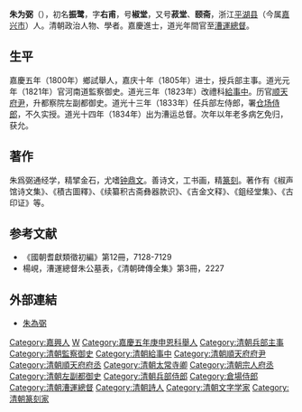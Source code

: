 {{明清人物信息框
| 姓名 = 朱為弼
| 原名 = 朱振鹭
| 圖片名稱= 朱為弼.jpg
| 圖片大小 = 220px
| 圖片說明 = 《[[清代學者像傳|清代學者像傳]]》之朱為弼像
| 最高職務 = 漕運總督
| 國家 = 大清
| 爵位 =
| 籍貫 = [[浙江|浙江]][[嘉興府|嘉興府]][[平湖縣|平湖縣]]
| 族裔 = 漢族
| 旗籍 = 
| 字號 = 字右甫，號椒堂
| 室名 = 
| 諡號 = 
| 出生日期 = [[乾隆|乾隆]]三十六年（1771年）
| 出生地點 = 
| 逝世日期 = [[道光|道光]]二十年（1840年）
| 逝世地點 = 
| 墓葬 =
| 配偶 =
| 親屬 = 
| 出身 = 
*嘉慶十年乙丑科同進士出身
| 經歷 = 
| 著作 =
}}

'''朱为弼'''（{{bd|1771年||1840年||Zhu朱}}），初名'''振鹭'''，字'''右甫'''，号'''椒堂'''，又号'''菽堂'''、'''颐斋'''，浙江[[平湖县|平湖县]]（今属[[嘉兴市|嘉兴市]]）人。清朝政治人物、學者。嘉慶進士，道光年間官至[[漕運總督|漕運總督]]。

==生平==
嘉慶五年（1800年）鄉試舉人，嘉庆十年（1805年）进士，授兵部主事。道光元年（1821年）官河南道監察御史。道光三年（1823年）改禮科[[給事中|給事中]]。历官[[顺天府尹|顺天府尹]]，升都察院左副都御史。道光十三年（1833年）任兵部左侍郎，署[[仓场侍郎|仓场侍郎]]，不久实授。道光十四年（1834年）出为漕运总督。次年以年老多病乞免归，获允。

==著作==
朱爲弼通经学，精揅金石，尤嗜[[钟鼎文|钟鼎文]]。善诗文，工书画，精[[篆刻|篆刻]]。著作有《椒声馆诗文集》、《積古圖釋》、《续纂积古斋彝器款识》、《吉金文释》、《鉏经堂集》、《古印证》等。

==参考文献==
*《國朝耆獻類徵初編》第12冊，7128-7129
*楊峴，漕運總督朱公墓表，《清朝碑傳全集》第3冊，2227

==外部連結==
*[http://archive.ihp.sinica.edu.tw/ttscgi/ttsquery?0:0:mctauac:NO%3DNO3596 朱為弼] {{Wayback|url=http://archive.ihp.sinica.edu.tw/ttscgi/ttsquery?0:0:mctauac:NO%3DNO3596 |date=20190519093858 }}

{{嘉慶十年乙丑科殿試金榜}}

{{權威控制}}

{{DEFAULTSORT:Zhu朱}}

[[Category:嘉興人|Category:嘉興人]]
[[Category:朱姓|W]]
[[Category:嘉慶五年庚申恩科舉人|Category:嘉慶五年庚申恩科舉人]]
[[Category:清朝兵部主事|Category:清朝兵部主事]]
[[Category:清朝監察御史|Category:清朝監察御史]]
[[Category:清朝給事中|Category:清朝給事中]]
[[Category:清朝順天府府尹|Category:清朝順天府府尹]]
[[Category:清朝順天府府丞|Category:清朝順天府府丞]]
[[Category:清朝太常寺卿|Category:清朝太常寺卿]]
[[Category:清朝宗人府丞|Category:清朝宗人府丞]]
[[Category:清朝左副都御史|Category:清朝左副都御史]]
[[Category:清朝兵部侍郎|Category:清朝兵部侍郎]]
[[Category:倉場侍郎|Category:倉場侍郎]]
[[Category:清朝漕運總督|Category:清朝漕運總督]]
[[Category:清朝詩人|Category:清朝詩人]]
[[Category:清朝文字学家|Category:清朝文字学家]]
[[Category:清朝篆刻家|Category:清朝篆刻家]]